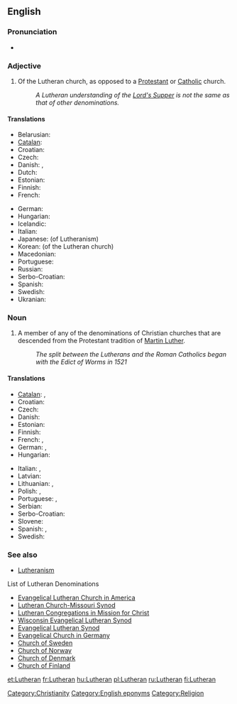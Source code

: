 ==English==

===Pronunciation===
*{{audio|en-us-Lutheran.ogg|Audio (US)}}

===Adjective===
{{en-adj}}

# Of the Lutheran church, as opposed to a [[Protestant]] or [[Catholic]] church.
#:''A Lutheran understanding of the [[Lord's Supper]] is not the same as that of other denominations.''

====Translations====
{{trans-top|related to the Lutheran church}}
* Belarusian: {{t|be|лютэранскі|xs=Belarusian}}
* [[Catalan]]: {{t|ca|luterà}}
* Croatian: {{t|hr|luteranski}}
* Czech: {{t|cs|luteránský}}
* Danish: {{t|da|lutheransk}}, {{t|da|luthersk}}
* Dutch: {{t|nl|lutheraans}}
* Estonian: {{t|et|luterlik}}
* Finnish: {{t+|fi|luterilainen}}
* French: {{t+|fr|luthérien|m}}
{{trans-mid}}
* German: {{t|de|lutherisch}}
* Hungarian: {{t+|hu|lutheránus}}
* Icelandic: {{t|is|lúthersk}}
* Italian: {{t+|it|luterano|m}}
* Japanese: {{t|ja|ルター派の|tr=rutaaha-no}} (of Lutheranism)
* Korean: {{t|ko|루터교회의|tr=rutokyohoi-ui|sc=Hang}} (of the Lutheran church)
* Macedonian: {{t|mk|лутерански|m}}
* Portuguese: {{t+|pt|luterano}}
* Russian: {{t|ru|лютеранский|m}}
* Serbo-Croatian: {{tø|sh|лутерански|m|sc=Cyrl|xs=Serbo-Croatian}}
* Spanish: {{t-|es|luterano}}
* Swedish: {{t|sv|luthersk}}
* Ukranian: {{t|uk|лютеранський|m|xs=Ukrainian}}
{{trans-bottom}}

===Noun===
{{en-noun}}

# A member of any of the denominations of Christian churches that are descended from the Protestant tradition of [[w:Martin Luther|Martin Luther]].
#:''The split between the Lutherans and the Roman Catholics began with the Edict of Worms in 1521''
====Translations====
{{trans-top|A member of a Lutheran church}}
* [[Catalan]]: {{t|ca|luterà|m}}, {{t-|ca|luterana|f}}
* Croatian: {{t|hr|luteranac|m}}
* Czech: {{t|cs|luterán|m}}
* Danish: {{t|da|lutheraner|c}}
* Estonian: {{t-|et|luterlane}}
* Finnish: {{t+|fi|luterilainen}}
* French: {{t+|fr|luthérien|m}}, {{t|fr|luthérienne|f}}
* German: {{t|de|Luteraner|m}}, {{t|de|Luteranerin|f}}
* Hungarian: {{t+|hu|lutheránus}} 
{{trans-mid}}
* Italian: {{t+|it|luterano|m}}, {{t+|it|luterana|f}} 
* Latvian: {{t|lv|luterānis|m|xs=Latvian}}
* Lithuanian: {{t+|lt|liuteronas|m|xs=Lithuanian}}, {{t+|lt|liuteronė|f|xs=Lithuanian}}
* Polish: {{t|pl|luteranin|m}}, {{t|pl|luteranka|f}}
* Portuguese: {{t+|pt|luterano|m}}, {{t-|pt|luterana|f}}
* Serbian: {{t-|sr|лутеран|m|sc=Cyrl}}
* Serbo-Croatian: {{tø|sh|лутеран|m|sc=Cyrl|xs=Serbo-Croatian}}
* Slovene: {{sl|luteranec}}
* Spanish: {{t-|es|luterano|m}}, {{t-|es|luterana|f}}
* Swedish: {{t+|sv|lutheran}}
{{trans-bottom}}

===See also===
*[[Lutheranism]]
;List of Lutheran Denominations
*[http://en.wikipedia.org/wiki/Evangelical_Lutheran_Church_in_America Evangelical Lutheran Church in America]
*[http://en.wikipedia.org/wiki/Lutheran_Church-Missouri_Synod Lutheran Church-Missouri Synod]
*[[w:Lutheran Congregations in Mission for Christ|Lutheran Congregations in Mission for Christ]]
*[http://en.wikipedia.org/wiki/Wisconsin_Evangelical_Lutheran_Synod Wisconsin Evangelical Lutheran Synod]
*[http://en.wikipedia.org/wiki/Evangelical_Lutheran_Synod Evangelical Lutheran Synod]
*[http://en.wikipedia.org/wiki/Evangelical_Church_in_Germany Evangelical Church in Germany]
*[http://en.wikipedia.org/wiki/Church_of_Sweden Church of Sweden]
*[http://en.wikipedia.org/wiki/Church_of_Norway Church of Norway]
*[http://en.wikipedia.org/wiki/Church_of_Denmark Church of Denmark]
*[http://en.wikipedia.org/wiki/Church_of_Finland Church of Finland]

[[Category:Christianity]]
[[Category:English eponyms]]
[[Category:Religion]]

[[et:Lutheran]]
[[fr:Lutheran]]
[[hu:Lutheran]]
[[pl:Lutheran]]
[[ru:Lutheran]]
[[fi:Lutheran]]